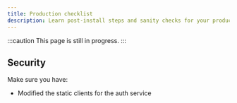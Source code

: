 ```yaml
---
title: Production checklist
description: Learn post-install steps and sanity checks for your production environment.
---
```


:::caution
This page is still in progress.
:::

## Security

Make sure you have:

- Modified the static clients for the auth service